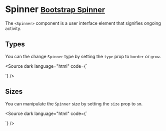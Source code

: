 
<Meta title="Components/Spinner" />

# Spinner <small class="bootstrap-docs">[Bootstrap Spinner](https://getbootstrap.com/docs/5.3/components/spinners/)</small>

The `<Spinner>` component is a user interface element that signifies ongoing activity.

<Canvas>
  <Story of={SpinnerStories.Basic} />
</Canvas>

<Controls of={SpinnerStories.Basic} />

## Types

You can the change `Spinner` type by setting the `type` prop to `border` or `grow`.

<Canvas withSource="none">
  <Story of={SpinnerStories.Types} />
</Canvas>

<Source
  dark
  language="html"
  code={` 
<script lang="ts">
</script>

<Spinner type="border" color="primary" />

<Spinner type="grow" color="primary" />
`} />

## Sizes

You can manipulate the `Spinner` size by setting the `size` prop to `sm`.

<Canvas withSource="none">
  <Story of={SpinnerStories.Sizes} />
</Canvas>

<Source
  dark
  language="html"
  code={` 
<script lang="ts">
</script>

<Spinner size="sm" color="primary" />

<Spinner size="sm" type="grow" color="primary" />
`} />
